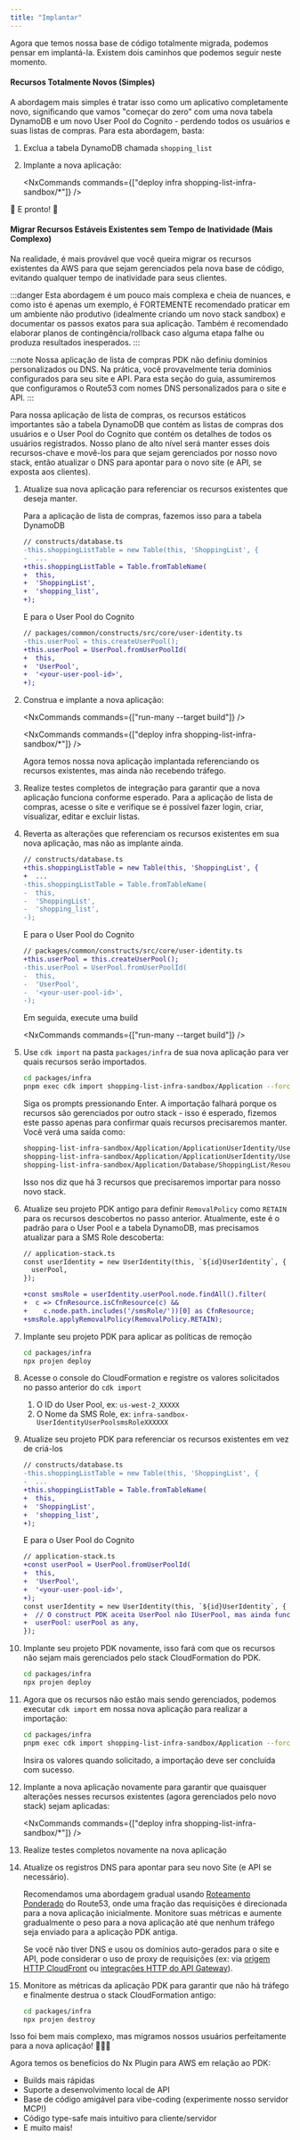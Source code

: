 ```yaml
---
title: "Implantar"
---
```





Agora que temos nossa base de código totalmente migrada, podemos pensar em implantá-la. Existem dois caminhos que podemos seguir neste momento.

#### Recursos Totalmente Novos (Simples)

A abordagem mais simples é tratar isso como um aplicativo completamente novo, significando que vamos "começar do zero" com uma nova tabela DynamoDB e um novo User Pool do Cognito - perdendo todos os usuários e suas listas de compras. Para esta abordagem, basta:

<Steps>

1. Exclua a tabela DynamoDB chamada `shopping_list`

1. Implante a nova aplicação:

    <NxCommands commands={["deploy infra shopping-list-infra-sandbox/*"]} />

</Steps>

🎉 E pronto! 🎉

#### Migrar Recursos Estáveis Existentes sem Tempo de Inatividade (Mais Complexo)

Na realidade, é mais provável que você queira migrar os recursos existentes da AWS para que sejam gerenciados pela nova base de código, evitando qualquer tempo de inatividade para seus clientes.

:::danger
Esta abordagem é um pouco mais complexa e cheia de nuances, e como isto é apenas um exemplo, é FORTEMENTE recomendado praticar em um ambiente não produtivo (idealmente criando um novo stack sandbox) e documentar os passos exatos para sua aplicação. Também é recomendado elaborar planos de contingência/rollback caso alguma etapa falhe ou produza resultados inesperados.
:::

:::note
Nossa aplicação de lista de compras PDK não definiu domínios personalizados ou DNS. Na prática, você provavelmente teria domínios configurados para seu site e API. Para esta seção do guia, assumiremos que configuramos o Route53 com nomes DNS personalizados para o site e API.
:::

Para nossa aplicação de lista de compras, os recursos estáticos importantes são a tabela DynamoDB que contém as listas de compras dos usuários e o User Pool do Cognito que contém os detalhes de todos os usuários registrados. Nosso plano de alto nível será manter esses dois recursos-chave e movê-los para que sejam gerenciados por nosso novo stack, então atualizar o DNS para apontar para o novo site (e API, se exposta aos clientes).

<Steps>

1. Atualize sua nova aplicação para referenciar os recursos existentes que deseja manter.

    Para a aplicação de lista de compras, fazemos isso para a tabela DynamoDB

    ```diff lang="ts"
    // constructs/database.ts
    -this.shoppingListTable = new Table(this, 'ShoppingList', {
    -  ...
    +this.shoppingListTable = Table.fromTableName(
    +  this,
    +  'ShoppingList',
    +  'shopping_list',
    +);
    ```

    E para o User Pool do Cognito

    ```diff lang="ts"
    // packages/common/constructs/src/core/user-identity.ts
    -this.userPool = this.createUserPool();
    +this.userPool = UserPool.fromUserPoolId(
    +  this,
    +  'UserPool',
    +  '<your-user-pool-id>',
    +);
    ```

1. Construa e implante a nova aplicação:

    <NxCommands commands={["run-many --target build"]} />

    <NxCommands commands={["deploy infra shopping-list-infra-sandbox/*"]} />

    Agora temos nossa nova aplicação implantada referenciando os recursos existentes, mas ainda não recebendo tráfego.

1. Realize testes completos de integração para garantir que a nova aplicação funciona conforme esperado. Para a aplicação de lista de compras, acesse o site e verifique se é possível fazer login, criar, visualizar, editar e excluir listas.

1. Reverta as alterações que referenciam os recursos existentes em sua nova aplicação, mas não as implante ainda.

    ```diff lang="ts"
    // constructs/database.ts
    +this.shoppingListTable = new Table(this, 'ShoppingList', {
    +  ...
    -this.shoppingListTable = Table.fromTableName(
    -  this,
    -  'ShoppingList',
    -  'shopping_list',
    -);
    ```

    E para o User Pool do Cognito

    ```diff lang="ts"
    // packages/common/constructs/src/core/user-identity.ts
    +this.userPool = this.createUserPool();
    -this.userPool = UserPool.fromUserPoolId(
    -  this,
    -  'UserPool',
    -  '<your-user-pool-id>',
    -);
    ```

    Em seguida, execute uma build

    <NxCommands commands={["run-many --target build"]} />

1. Use `cdk import` na pasta `packages/infra` de sua nova aplicação para ver quais recursos serão importados.

    ```bash title="New Application"
    cd packages/infra
    pnpm exec cdk import shopping-list-infra-sandbox/Application --force
    ```

    Siga os prompts pressionando Enter. A importação falhará porque os recursos são gerenciados por outro stack - isso é esperado, fizemos este passo apenas para confirmar quais recursos precisaremos manter. Você verá uma saída como:

    ```bash wrap
    shopping-list-infra-sandbox/Application/ApplicationUserIdentity/UserPool/smsRole/Resource (AWS::IAM::Role): insira RoleName (vazio para pular)
    shopping-list-infra-sandbox/Application/ApplicationUserIdentity/UserPool/Resource (AWS::Cognito::UserPool): insira UserPoolId (vazio para pular)
    shopping-list-infra-sandbox/Application/Database/ShoppingList/Resource (AWS::DynamoDB::Table): importar com TableName=shopping_list (s/n) s
    ```

    Isso nos diz que há 3 recursos que precisaremos importar para nosso novo stack.

1. Atualize seu projeto PDK antigo para definir `RemovalPolicy` como `RETAIN` para os recursos descobertos no passo anterior. Atualmente, este é o padrão para o User Pool e a tabela DynamoDB, mas precisamos atualizar para a SMS Role descoberta:

    ```diff lang="ts"
    // application-stack.ts
    const userIdentity = new UserIdentity(this, `${id}UserIdentity`, {
      userPool,
    });

    +const smsRole = userIdentity.userPool.node.findAll().filter(
    +  c => CfnResource.isCfnResource(c) &&
    +    c.node.path.includes('/smsRole/'))[0] as CfnResource;
    +smsRole.applyRemovalPolicy(RemovalPolicy.RETAIN);
    ```

1. Implante seu projeto PDK para aplicar as políticas de remoção

    ```bash title="PDK Application"
    cd packages/infra
    npx projen deploy
    ```

1. Acesse o console do CloudFormation e registre os valores solicitados no passo anterior do `cdk import`

    1. O ID do User Pool, ex: `us-west-2_XXXXX`
    2. O Nome da SMS Role, ex: `infra-sandbox-UserIdentityUserPoolsmsRoleXXXXXX`

1. Atualize seu projeto PDK para referenciar os recursos existentes em vez de criá-los

    ```diff lang="ts"
    // constructs/database.ts
    -this.shoppingListTable = new Table(this, 'ShoppingList', {
    -  ...
    +this.shoppingListTable = Table.fromTableName(
    +  this,
    +  'ShoppingList',
    +  'shopping_list',
    +);
    ```

    E para o User Pool do Cognito

    ```diff lang="ts"
    // application-stack.ts
    +const userPool = UserPool.fromUserPoolId(
    +  this,
    +  'UserPool',
    +  '<your-user-pool-id>',
    +);
    const userIdentity = new UserIdentity(this, `${id}UserIdentity`, {
    +  // O construct PDK aceita UserPool não IUserPool, mas ainda funciona!
    +  userPool: userPool as any,
    });
    ```

1. Implante seu projeto PDK novamente, isso fará com que os recursos não sejam mais gerenciados pelo stack CloudFormation do PDK.

    ```bash title="PDK Application"
    cd packages/infra
    npx projen deploy
    ```

1. Agora que os recursos não estão mais sendo gerenciados, podemos executar `cdk import` em nossa nova aplicação para realizar a importação:

    ```bash title="New Application"
    cd packages/infra
    pnpm exec cdk import shopping-list-infra-sandbox/Application --force
    ```

    Insira os valores quando solicitado, a importação deve ser concluída com sucesso.

1. Implante a nova aplicação novamente para garantir que quaisquer alterações nesses recursos existentes (agora gerenciados pelo novo stack) sejam aplicadas:

    <NxCommands commands={["deploy infra shopping-list-infra-sandbox/*"]} />

1. Realize testes completos novamente na nova aplicação

1. Atualize os registros DNS para apontar para seu novo Site (e API se necessário).

    Recomendamos uma abordagem gradual usando [Roteamento Ponderado](https://docs.aws.amazon.com/Route53/latest/DeveloperGuide/routing-policy-weighted.html) do Route53, onde uma fração das requisições é direcionada para a nova aplicação inicialmente. Monitore suas métricas e aumente gradualmente o peso para a nova aplicação até que nenhum tráfego seja enviado para a aplicação PDK antiga.

    Se você não tiver DNS e usou os domínios auto-gerados para o site e API, pode considerar o uso de proxy de requisições (ex: via [origem HTTP CloudFront](https://docs.aws.amazon.com/cdk/api/v2/docs/aws-cdk-lib.aws_cloudfront_origins-readme.html#from-an-http-endpoint) ou [integrações HTTP do API Gateway](https://docs.aws.amazon.com/cdk/api/v2/docs/aws-cdk-lib.aws_apigateway.HttpIntegration.html)).

1. Monitore as métricas da aplicação PDK para garantir que não há tráfego e finalmente destrua o stack CloudFormation antigo:

    ```bash
    cd packages/infra
    npx projen destroy
    ```

</Steps>

Isso foi bem mais complexo, mas migramos nossos usuários perfeitamente para a nova aplicação! 🎉🎉🎉

Agora temos os benefícios do Nx Plugin para AWS em relação ao PDK:

- Builds mais rápidas
- Suporte a desenvolvimento local de API
- Base de código amigável para vibe-coding (<Link path="/get_started/building-with-ai">experimente nosso servidor MCP!</Link>)
- Código type-safe mais intuitivo para cliente/servidor
- E muito mais!